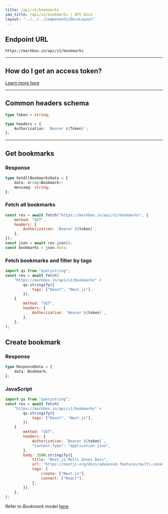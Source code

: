 ```yaml
---
title: /api/v1/bookmarks
seo_title: /api/v1/bookmarks | API Docs
layout: "../../../components/DocsLayout"
---
```


## Endpoint URL

```
https://markbox.in/api/v1/bookmarks
```

---

## How do I get an access token?

[Learn more here](/docs/generating-tokens)

---

## Common headers schema

```ts
type Token = string;

type headers = {
	Authorization: `Bearer ${Token}`;
};
```

---

## Get bookmarks

### Response

```ts
type GetAllBookmarksData = {
	data: Array<Bookmark>;
	messaeg: string;
};
```

### Fetch all bookmarks

```js
const res = await fetch("https://markbox.in/api/v1/bookmarks", {
	method: "GET",
	headers: {
		Authorization: `Bearer ${token}`,
	},
});
const json = await res.json();
const bookmarks = json.data;
```

### Fetch bookmarks and filter by tags

```js
import qs from "querystring";
const res = await fetch(
	"https://markbox.in/api/v1/bookmarks" +
		qs.stringify({
			tags: ["React", "Next.js"],
		}),
	{
		method: "GET",
		headers: {
			Authorization: `Bearer ${token}`,
		},
	},
);
```

## Create bookmark

### Response

```ts
type ResponseData = {
	data: Bookmark;
};
```

### JavaScript

```js
import qs from "querystring";
const res = await fetch(
	"https://markbox.in/api/v1/bookmarks" +
		qs.stringify({
			tags: ["React", "Next.js"],
		}),
	{
		method: "GET",
		headers: {
			Authorization: `Bearer ${token}`,
			"Content-Type": "application-json",
		},
		body: JSON.stringify({
			title: "Next.js Multi Zones Docs",
			url: "https://nextjs.org/docs/advanced-features/multi-zones",
			tags: {
				create: ["Next.js"],
				connect: ["React"],
			},
		}),
	},
);
```

Refer to _Bookmark_ model [here](/docs/models#bookmark).
